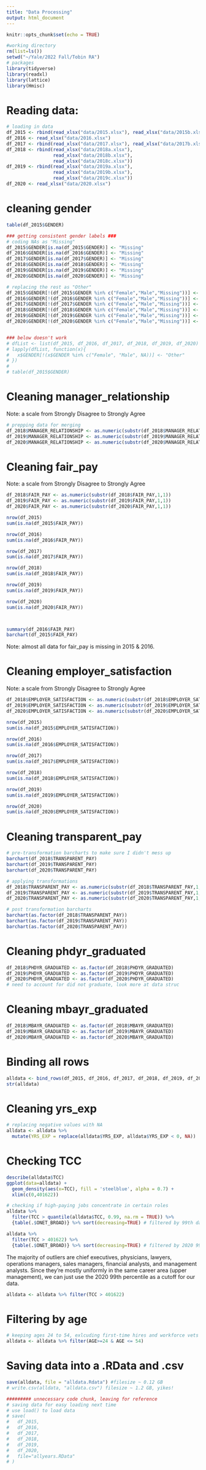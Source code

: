 ```yaml
---
title: "Data Processing"
output: html_document
---
```


```r
knitr::opts_chunk$set(echo = TRUE)
```

```r
#working directory
rm(list=ls())
setwd("~/Yale/2022 Fall/Tobin RA")
# packages
library(tidyverse)
library(readxl)
library(lattice)
library(Hmisc)
```

# Reading data:
```r
# loading in data
df_2015 <- rbind(read_xlsx("data/2015.xlsx"), read_xlsx("data/2015b.xlsx"))
df_2016 <- read_xlsx("data/2016.xlsx")
df_2017 <- rbind(read_xlsx("data/2017.xlsx"), read_xlsx("data/2017b.xlsx"))
df_2018 <- rbind(read_xlsx("data/2018a.xlsx"),
                 read_xlsx("data/2018b.xlsx"),
                 read_xlsx("data/2018c.xlsx"))
df_2019 <- rbind(read_xlsx("data/2019a.xlsx"),
                 read_xlsx("data/2019b.xlsx"),
                 read_xlsx("data/2019c.xlsx"))
df_2020 <- read_xlsx("data/2020.xlsx")
```

# cleaning gender
```r
table(df_2015$GENDER)
```

```r
### getting consistent gender labels ###
# coding NAs as "Missing"
df_2015$GENDER[is.na(df_2015$GENDER)] <- "Missing"
df_2016$GENDER[is.na(df_2016$GENDER)] <- "Missing"
df_2017$GENDER[is.na(df_2017$GENDER)] <- "Missing"
df_2018$GENDER[is.na(df_2018$GENDER)] <- "Missing"
df_2019$GENDER[is.na(df_2019$GENDER)] <- "Missing"
df_2020$GENDER[is.na(df_2020$GENDER)] <- "Missing"

# replacing the rest as "Other"
df_2015$GENDER[!(df_2015$GENDER %in% c("Female","Male","Missing"))] <- "Other"
df_2016$GENDER[!(df_2016$GENDER %in% c("Female","Male","Missing"))] <- "Other"
df_2017$GENDER[!(df_2017$GENDER %in% c("Female","Male","Missing"))] <- "Other"
df_2018$GENDER[!(df_2018$GENDER %in% c("Female","Male","Missing"))] <- "Other"
df_2019$GENDER[!(df_2019$GENDER %in% c("Female","Male","Missing"))] <- "Other"
df_2020$GENDER[!(df_2020$GENDER %in% c("Female","Male","Missing"))] <- "Other"


### below doesn't work
# dfList <- list(df_2015, df_2016, df_2017, df_2018, df_2019, df_2020)
# lapply(dfList, function(x){
#   x$GENDER[!(x$GENDER %in% c("Female", "Male", NA))] <- "Other"
# })
# 
# table(df_2015$GENDER)

```

# Cleaning manager_relationship

Note: a scale from Strongly Disagree to Strongly Agree
```r
# prepping data for merging
df_2018$MANAGER_RELATIONSHIP <- as.numeric(substr(df_2018$MANAGER_RELATIONSHIP,1,1))
df_2019$MANAGER_RELATIONSHIP <- as.numeric(substr(df_2019$MANAGER_RELATIONSHIP,1,1))
df_2020$MANAGER_RELATIONSHIP <- as.numeric(substr(df_2020$MANAGER_RELATIONSHIP,1,1))
```

# Cleaning fair_pay

Note: a scale from Strongly Disagree to Strongly Agree
```r
df_2018$FAIR_PAY <- as.numeric(substr(df_2018$FAIR_PAY,1,1))
df_2019$FAIR_PAY <- as.numeric(substr(df_2019$FAIR_PAY,1,1))
df_2020$FAIR_PAY <- as.numeric(substr(df_2020$FAIR_PAY,1,1))
```


```r
nrow(df_2015)
sum(is.na(df_2015$FAIR_PAY))

nrow(df_2016)
sum(is.na(df_2016$FAIR_PAY))

nrow(df_2017)
sum(is.na(df_2017$FAIR_PAY))

nrow(df_2018)
sum(is.na(df_2018$FAIR_PAY))

nrow(df_2019)
sum(is.na(df_2019$FAIR_PAY))

nrow(df_2020)
sum(is.na(df_2020$FAIR_PAY))



summary(df_2016$FAIR_PAY)
barchart(df_2015$FAIR_PAY)
```

Note: almost all data for fair_pay is missing in 2015 & 2016. 

# Cleaning employer_satisfaction

Note: a scale from Strongly Disagree to Strongly Agree
```r
df_2018$EMPLOYER_SATISFACTION <- as.numeric(substr(df_2018$EMPLOYER_SATISFACTION,1,1))
df_2019$EMPLOYER_SATISFACTION <- as.numeric(substr(df_2019$EMPLOYER_SATISFACTION,1,1))
df_2020$EMPLOYER_SATISFACTION <- as.numeric(substr(df_2020$EMPLOYER_SATISFACTION,1,1))
```


```r
nrow(df_2015)
sum(is.na(df_2015$EMPLOYER_SATISFACTION))

nrow(df_2016)
sum(is.na(df_2016$EMPLOYER_SATISFACTION))

nrow(df_2017)
sum(is.na(df_2017$EMPLOYER_SATISFACTION))

nrow(df_2018)
sum(is.na(df_2018$EMPLOYER_SATISFACTION))

nrow(df_2019)
sum(is.na(df_2019$EMPLOYER_SATISFACTION))

nrow(df_2020)
sum(is.na(df_2020$EMPLOYER_SATISFACTION))
```

# Cleaning transparent_pay
```r
# pre-transformation barcharts to make sure I didn't mess up
barchart(df_2018$TRANSPARENT_PAY)
barchart(df_2019$TRANSPARENT_PAY)
barchart(df_2020$TRANSPARENT_PAY)
```

```r
# applying transformations
df_2018$TRANSPARENT_PAY <- as.numeric(substr(df_2018$TRANSPARENT_PAY,1,1))
df_2019$TRANSPARENT_PAY <- as.numeric(substr(df_2019$TRANSPARENT_PAY,1,1))
df_2020$TRANSPARENT_PAY <- as.numeric(substr(df_2020$TRANSPARENT_PAY,1,1))

# post transformation barcharts
barchart(as.factor(df_2018$TRANSPARENT_PAY))
barchart(as.factor(df_2019$TRANSPARENT_PAY))
barchart(as.factor(df_2020$TRANSPARENT_PAY))
```


# Cleaning phdyr_graduated
```r
df_2018$PHDYR_GRADUATED <- as.factor(df_2018$PHDYR_GRADUATED)
df_2019$PHDYR_GRADUATED <- as.factor(df_2019$PHDYR_GRADUATED)
df_2020$PHDYR_GRADUATED <- as.factor(df_2020$PHDYR_GRADUATED)
# need to account for did not graduate, look more at data struc
```

# Cleaning mbayr_graduated
```r
df_2018$MBAYR_GRADUATED <- as.factor(df_2018$MBAYR_GRADUATED)
df_2019$MBAYR_GRADUATED <- as.factor(df_2019$MBAYR_GRADUATED)
df_2020$MBAYR_GRADUATED <- as.factor(df_2020$MBAYR_GRADUATED)
```

# Binding all rows
```r
alldata <- bind_rows(df_2015, df_2016, df_2017, df_2018, df_2019, df_2020)
str(alldata)
```

# Cleaning yrs_exp

```r
# replacing negative values with NA
alldata <- alldata %>% 
  mutate(YRS_EXP = replace(alldata$YRS_EXP, alldata$YRS_EXP < 0, NA))
```

# Checking TCC
```r
describe(alldata$TCC)
ggplot(data=alldata) +
  geom_density(aes(x=TCC), fill = 'steelblue', alpha = 0.7) +
  xlim(c(0,401622))
```

```r
# checking if high-paying jobs concentrate in certain roles
alldata %>%
  filter(TCC > quantile(alldata$TCC, 0.99, na.rm = TRUE)) %>%
  {table(.$ONET_BROAD)} %>% sort(decreasing=TRUE) # filtered by 99th data percentile

alldata %>%
  filter(TCC > 401622) %>%
  {table(.$ONET_BROAD)} %>% sort(decreasing=TRUE) # filtered by 2020 99th percentile

```

The majority of outliers are chief executives, physicians, lawyers, operations 
managers, sales managers, financial analysts, and management analysts. Since
they're mostly uniformly in the same career area (upper management), we can just
use the 2020 99th percentile as a cutoff for our data.

```r
alldata <- alldata %>% filter(TCC > 401622)
```


# Filtering by age
```r
# keeping ages 24 to 54, exlcuding first-time hires and workforce vets
alldata <- alldata %>% filter(AGE>=24 & AGE <= 54)
```


# Saving data into a .RData and .csv
```r
save(alldata, file = "alldata.Rdata") #filesize ~ 0.12 GB
# write.csv(alldata, "alldata.csv") filesize ~ 1.2 GB, yikes!
```


```r
######### unnecessary code chunk, leaving for reference
# saving data for easy loading next time
# use load() to load data
# save(
#   df_2015,
#   df_2016,
#   df_2017,
#   df_2018,
#   df_2019,
#   df_2020,
#   file="allyears.RData"
# )
```
 
 